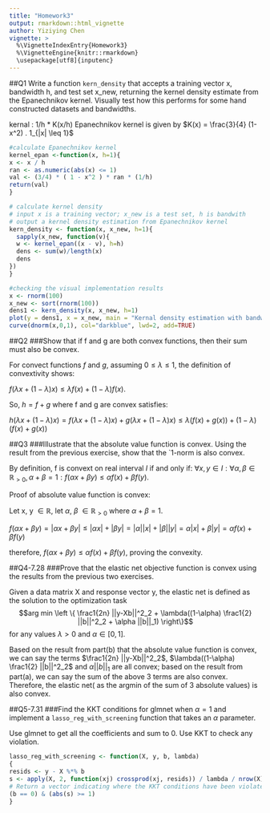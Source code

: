 ```yaml
---
title: "Homework3"
output: rmarkdown::html_vignette
author: Yiziying Chen
vignette: >
  %\VignetteIndexEntry{Homework3}
  %\VignetteEngine{knitr::rmarkdown}
  \usepackage[utf8]{inputenc}
---
```


##Q1
Write a function `kern_density` that accepts a training vector x, bandwidth h, and test set x_new, returning the kernel density estimate from the Epanechnikov kernel. Visually test how this performs for some hand constructed datasets and bandwidths.


kernal : 1/h * K(x/h)
Epanechnikov kernel is given by 
$K(x) = \frac{3}{4} (1-x^2) . 1_{|x| \leq 1}$
```r
#calculate Epanechnikov kernel
kernel_epan <-function(x, h=1){
x <- x / h
ran <- as.numeric(abs(x) <= 1)
val <- (3/4) * ( 1 - x^2 ) * ran * (1/h)
return(val)
}

# calculate kernel density
# input x is a training vector; x_new is a test set, h is bandwith
# output a kernel density estimation from Epanechnikov kernel 
kern_density <- function(x, x_new, h=1){
  sapply(x_new, function(v){
  w <- kernel_epan((x - v), h=h)
  dens <- sum(w)/length(x)
  dens
})
}

#checking the visual implementation results
x <- rnorm(100)
x_new <- sort(rnorm(100))
dens1 <- kern_density(x, x_new, h=1)
plot(y = dens1, x = x_new, main = "Kernal density estimation with bandwith = 1", ylim = c(0,0.5))
curve(dnorm(x,0,1), col="darkblue", lwd=2, add=TRUE)
```

##Q2
###Show that if f and g are both convex functions, then their sum must also be convex.

For convect functions $f$ and $g$, assuming $0\leq \lambda \leq 1$, the definition of convextivity shows:

$f(\lambda x + (1-\lambda)x) \leq \lambda f(x) + (1-\lambda) f(x)$. 

So, $h = f+g$ where f and g are convex satisfies:

$h(\lambda x + (1-\lambda)x) = f(\lambda x + (1-\lambda)x) + g(\lambda x + (1-\lambda)x) \leq \lambda (f(x) + g(x)) + (1-\lambda)(f(x) + g(x))$

##Q3
###Illustrate that the absolute value function is convex. Using the result from the previous exercise, show that the `1-norm is also convex.

By definition, f is convext on real interval $I$ if and only if: $\forall x, y \in I: \forall \alpha, \beta \in \mathbb{R}_{>0} , \alpha + \beta = 1 : f(\alpha x+ \beta y) \leq \alpha f(x) + \beta f(y)$.

Proof of absolute value function is convex:

Let x, y $\in \mathbb{R}$, let $\alpha$, $\beta$ $\in \mathbb{R}_{>0}$ where $\alpha + \beta = 1$.

$f(\alpha x + \beta y) = |\alpha x + \beta y| \leq |\alpha x| + |\beta y | = |\alpha| |x| + |\beta| |y| = \alpha |x| + \beta |y| = \alpha f(x) + \beta f(y)$

therefore, $f(\alpha x + \beta y) \leq \alpha f(x) + \beta f(y)$, proving the convexity.



##Q4-7.28
###Prove that the elastic net objective function is convex using the results from the previous two exercises.

Given a data matrix X and response vector y, the elastic net is defined as the solution to the optimization task
$$arg min \left \{ \frac1{2n} ||y-Xb||^2_2 + \lambda((1-\alpha) \frac1{2} ||b||^2_2 + \alpha ||b||_1) \right\}$$
for any values $\lambda >0$ and $\alpha \in [0,1]$.

Based on the result from part(b) that the absolute value function is convex, we can say the terms $\frac1{2n} ||y-Xb||^2_2$,  $\lambda((1-\alpha) \frac1{2} ||b||^2_2$ and $\alpha ||b||_1$ are all convex; based on the result from part(a), we can say the sum of the above 3 terms are also convex. Therefore, the elastic net( as the argmin of the sum of 3 absolute values) is also convex.


##Q5-7.31
###Find the KKT conditions for glmnet when $\alpha = 1$  and implement a `lasso_reg_with_screening` function that takes an $\alpha$ parameter. 

Use glmnet to get all the coefficients and sum to 0. Use KKT to check any violation.
```r
lasso_reg_with_screening <- function(X, y, b, lambda)
{
resids <- y - X %*% b
s <- apply(X, 2, function(xj) crossprod(xj, resids)) / lambda / nrow(X)
# Return a vector indicating where the KKT conditions have been violated by the variables that are currently zero.
(b == 0) & (abs(s) >= 1)
}
```


